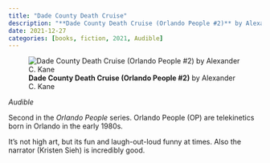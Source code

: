 ```yaml
---
title: "Dade County Death Cruise"
description: "**Dade County Death Cruise (Orlando People #2)** by Alexander C. Kane"
date: 2021-12-27
categories: [books, fiction, 2021, Audible]
---
```

![**Dade County Death Cruise (Orlando People #2)** by Alexander C. Kane](dade-county-death-cruise.jpg){fig-align="left"}

*Audible*

Second in the *Orlando People* series. Orlando People (OP) are telekinetics born
in Orlando in the early 1980s.

It's not high art, but its fun and laugh-out-loud funny at times. Also the
narrator (Kristen Sieh) is incredibly good.